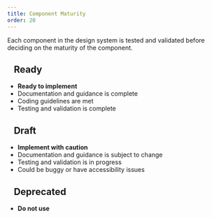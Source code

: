 ```yaml
---
title: Component Maturity
order: 20
---
```


Each component in the design system is tested and validated before deciding on the maturity of the component.

## <span class="ds-u-fill--green">&nbsp;&nbsp;</span> Ready

- **Ready to implement**
- Documentation and guidance is complete
- Coding guidelines are met
- Testing and validation is complete

## <span class="ds-u-fill--gold">&nbsp;&nbsp;</span> Draft

- **Implement with caution**
- Documentation and guidance is subject to change
- Testing and validation is in progress
- Could be buggy or have accessibility issues

## <span class="ds-u-fill--error">&nbsp;&nbsp;</span> Deprecated

- **Do not use**
